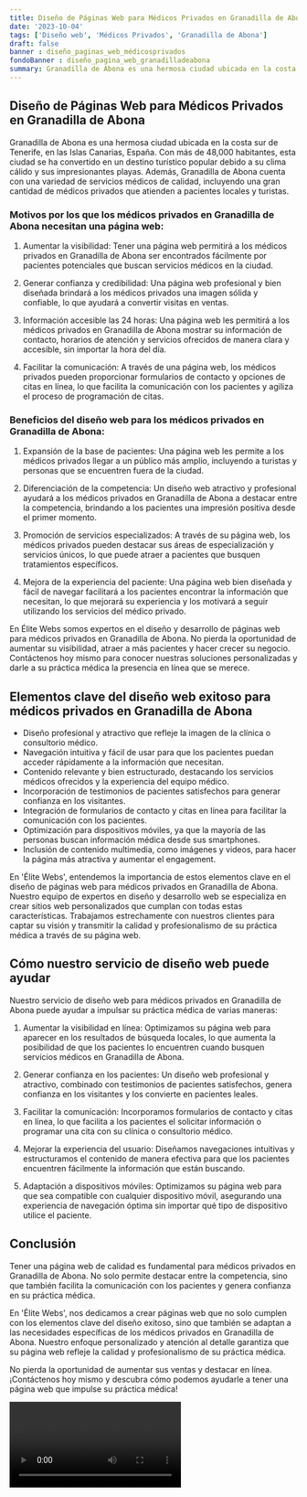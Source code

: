 ```yaml
---
title: Diseño de Páginas Web para Médicos Privados en Granadilla de Abona
date: '2023-10-04'
tags: ['Diseño web', 'Médicos Privados', 'Granadilla de Abona']
draft: false
banner : diseño_paginas_web_médicosprivados
fondoBanner : diseño_pagina_web_granadilladeabona
summary: Granadilla de Abona es una hermosa ciudad ubicada en la costa sur de Tenerife, en las Islas Canarias, España. Con más de 48,000 habitantes, esta ciudad se ha convertido en un destino turístico popular debido a su clima cálido y sus impresionantes playas. Además, Granadilla de Abona cuenta con una variedad de servicios médicos de calidad, incluyendo una gran cantidad de médicos privados que atienden a pacientes locales y turistas.
---
```


## Diseño de Páginas Web para Médicos Privados en Granadilla de Abona

Granadilla de Abona es una hermosa ciudad ubicada en la costa sur de Tenerife, en las Islas Canarias, España. Con más de 48,000 habitantes, esta ciudad se ha convertido en un destino turístico popular debido a su clima cálido y sus impresionantes playas. Además, Granadilla de Abona cuenta con una variedad de servicios médicos de calidad, incluyendo una gran cantidad de médicos privados que atienden a pacientes locales y turistas.

### Motivos por los que los médicos privados en Granadilla de Abona necesitan una página web:

1. Aumentar la visibilidad: Tener una página web permitirá a los médicos privados en Granadilla de Abona ser encontrados fácilmente por pacientes potenciales que buscan servicios médicos en la ciudad.

2. Generar confianza y credibilidad: Una página web profesional y bien diseñada brindará a los médicos privados una imagen sólida y confiable, lo que ayudará a convertir visitas en ventas.

3. Información accesible las 24 horas: Una página web les permitirá a los médicos privados en Granadilla de Abona mostrar su información de contacto, horarios de atención y servicios ofrecidos de manera clara y accesible, sin importar la hora del día.

4. Facilitar la comunicación: A través de una página web, los médicos privados pueden proporcionar formularios de contacto y opciones de citas en línea, lo que facilita la comunicación con los pacientes y agiliza el proceso de programación de citas.

### Beneficios del diseño web para los médicos privados en Granadilla de Abona:

1. Expansión de la base de pacientes: Una página web les permite a los médicos privados llegar a un público más amplio, incluyendo a turistas y personas que se encuentren fuera de la ciudad.

2. Diferenciación de la competencia: Un diseño web atractivo y profesional ayudará a los médicos privados en Granadilla de Abona a destacar entre la competencia, brindando a los pacientes una impresión positiva desde el primer momento.

3. Promoción de servicios especializados: A través de su página web, los médicos privados pueden destacar sus áreas de especialización y servicios únicos, lo que puede atraer a pacientes que busquen tratamientos específicos.

4. Mejora de la experiencia del paciente: Una página web bien diseñada y fácil de navegar facilitará a los pacientes encontrar la información que necesitan, lo que mejorará su experiencia y los motivará a seguir utilizando los servicios del médico privado.

En Élite Webs somos expertos en el diseño y desarrollo de páginas web para médicos privados en Granadilla de Abona. No pierda la oportunidad de aumentar su visibilidad, atraer a más pacientes y hacer crecer su negocio. Contáctenos hoy mismo para conocer nuestras soluciones personalizadas y darle a su práctica médica la presencia en línea que se merece.

<GifSeo />

<Cta />

## Elementos clave del diseño web exitoso para médicos privados en Granadilla de Abona

- Diseño profesional y atractivo que refleje la imagen de la clínica o consultorio médico.
- Navegación intuitiva y fácil de usar para que los pacientes puedan acceder rápidamente a la información que necesitan.
- Contenido relevante y bien estructurado, destacando los servicios médicos ofrecidos y la experiencia del equipo médico.
- Incorporación de testimonios de pacientes satisfechos para generar confianza en los visitantes.
- Integración de formularios de contacto y citas en línea para facilitar la comunicación con los pacientes.
- Optimización para dispositivos móviles, ya que la mayoría de las personas buscan información médica desde sus smartphones.
- Inclusión de contenido multimedia, como imágenes y videos, para hacer la página más atractiva y aumentar el engagement.

En 'Élite Webs', entendemos la importancia de estos elementos clave en el diseño de páginas web para médicos privados en Granadilla de Abona. Nuestro equipo de expertos en diseño y desarrollo web se especializa en crear sitios web personalizados que cumplan con todas estas características. Trabajamos estrechamente con nuestros clientes para captar su visión y transmitir la calidad y profesionalismo de su práctica médica a través de su página web.

## Cómo nuestro servicio de diseño web puede ayudar

Nuestro servicio de diseño web para médicos privados en Granadilla de Abona puede ayudar a impulsar su práctica médica de varias maneras:

1. Aumentar la visibilidad en línea: Optimizamos su página web para aparecer en los resultados de búsqueda locales, lo que aumenta la posibilidad de que los pacientes lo encuentren cuando busquen servicios médicos en Granadilla de Abona.

2. Generar confianza en los pacientes: Un diseño web profesional y atractivo, combinado con testimonios de pacientes satisfechos, genera confianza en los visitantes y los convierte en pacientes leales.

3. Facilitar la comunicación: Incorporamos formularios de contacto y citas en línea, lo que facilita a los pacientes el solicitar información o programar una cita con su clínica o consultorio médico.

4. Mejorar la experiencia del usuario: Diseñamos navegaciones intuitivas y estructuramos el contenido de manera efectiva para que los pacientes encuentren fácilmente la información que están buscando.

5. Adaptación a dispositivos móviles: Optimizamos su página web para que sea compatible con cualquier dispositivo móvil, asegurando una experiencia de navegación óptima sin importar qué tipo de dispositivo utilice el paciente.

## Conclusión

Tener una página web de calidad es fundamental para médicos privados en Granadilla de Abona. No solo permite destacar entre la competencia, sino que también facilita la comunicación con los pacientes y genera confianza en su práctica médica.

En 'Élite Webs', nos dedicamos a crear páginas web que no solo cumplen con los elementos clave del diseño exitoso, sino que también se adaptan a las necesidades específicas de los médicos privados en Granadilla de Abona. Nuestro enfoque personalizado y atención al detalle garantiza que su página web refleje la calidad y profesionalismo de su práctica médica.

No pierda la oportunidad de aumentar sus ventas y destacar en línea. ¡Contáctenos hoy mismo y descubra cómo podemos ayudarle a tener una página web que impulse su práctica médica!

<Video />

<CtaBot job='Médicos Privados' city='Granadilla de Abona'/>

<Gmaps query='Granadilla de Abona+españa+maps' />